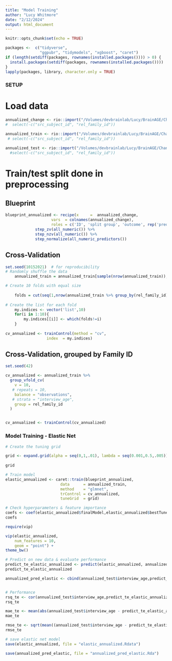 ```yaml
---
title: "Model Training"
author: "Lucy Whitmore"
date: "2/12/2024"
output: html_document
---
```


```r
knitr::opts_chunk$set(echo = TRUE)

packages <-  c("tidyverse",
               "ggpubr", "tidymodels", "xgboost", "caret")
if (length(setdiff(packages, rownames(installed.packages()))) > 0) {
  install.packages(setdiff(packages, rownames(installed.packages())))  
}
lapply(packages, library, character.only = TRUE)
```

### SETUP ###

# Load data
```r
annualized_change <- rio::import("/Volumes/devbrainlab/Lucy/BrainAGE/ChangeScoresCapstone/annualized_change.Rda") #%>% 
#  select(-c("src_subject_id", "rel_family_id"))

annualized_train <- rio::import("/Volumes/devbrainlab/Lucy/BrainAGE/ChangeScoresCapstone/annualized_train.Rda")# %>% 
 # select(-c("src_subject_id", "rel_family_id"))

annualized_test <- rio::import("/Volumes/devbrainlab/Lucy/BrainAGE/ChangeScoresCapstone/annualized_test.Rda")# %>% 
  #select(-c("src_subject_id", "rel_family_id"))


```

# Train/test split done in preprocessing

## Blueprint 
```r


blueprint_annualized <- recipe(x     =  annualized_change,
                    vars  = colnames(annualized_change),
                    roles = c('ID', 'split group', 'outcome', rep('predictor',368))) %>%  # change this
             step_zv(all_numeric()) %>%
             step_nzv(all_numeric()) %>%
             step_normalize(all_numeric_predictors())

```

## Cross-Validation
```r
set.seed(10152021)  # for reproducibility
# Randomly shuffle the data
    annualized_train = annualized_train[sample(nrow(annualized_train)),]

# Create 10 folds with equal size
    
    folds = cut(seq(1,nrow(annualized_train %>% group_by(rel_family_id))),breaks=10,labels=FALSE)
  
# Create the list for each fold 
    my.indices <- vector('list',10)
    for(i in 1:10){
        my.indices[[i]] <- which(folds!=i)
    }
      
cv_annualized <- trainControl(method = "cv",
                  index  = my.indices)
```

## Cross-Validation, grouped by Family ID
```r

set.seed(42)

cv_annualized <- annualized_train %>%
  group_vfold_cv(
    v = 10, 
   # repeats = 10, 
    balance = "observations",
   # strata = "interview_age",
    group = rel_family_id
  )


cv_annualized <- trainControl(cv_annualized)
```

### Model Training - Elastic Net ###

```r
# Create the tuning grid

grid <- expand.grid(alpha = seq(0,1,.01), lambda = seq(0.001,0.5,.005)) 
  
grid
```

```r
# Train model
elastic_annualized <- caret::train(blueprint_annualized, 
                        data      = annualized_train, 
                        method    = "glmnet", 
                        trControl = cv_annualized,
                        tuneGrid  = grid)
```


```r
# Check hyperparameters & feature importance
coefs <- coef(elastic_annualized$finalModel,elastic_annualized$bestTune$lambda)
coefs

require(vip)

vip(elastic_annualized, 
    num_features = 10, 
    geom = "point") + 
theme_bw()
```

```r
# Predict on new data & evaluate performance
predict_te_elastic_annualized <- predict(elastic_annualized, annualized_test)
predict_te_elastic_annualized

annualized_pred_elastic <- cbind(annualized_test$interview_age,predict_te_elastic_annualized)


# Performance
rsq_te <- cor(annualized_test$interview_age,predict_te_elastic_annualized)^2
rsq_te

mae_te <- mean(abs(annualized_test$interview_age - predict_te_elastic_annualized))
mae_te

rmse_te <- sqrt(mean((annualized_test$interview_age - predict_te_elastic_annualized)^2))
rmse_te
```

```r
# save elastic net model
save(elastic_annualized, file = "elastic_annualized.Rdata")

save(annualized_pred_elastic, file = "annualized_pred_elastic.Rda")
```

